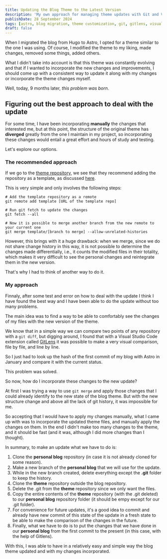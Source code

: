 ```yaml
---
title: Updating the Blog Theme to the Latest Version
description: 'My own approach for managing theme updates with Git and Visual Studio Code for my personal blog'
publishDate: 28 September 2024
tags: [astro, blog migration, theme customization, git, gitlens, visual studio code, theme update, web development, github]
draft: false
---
```


When I migrated the blog from Hugo to Astro, I opted for a theme similar to the one I was using. Of course, I modified the theme to my liking, made changes, removed some things, added others.

What I didn't take into account is that this theme was constantly evolving and that if I wanted to incorporate the new changes and improvements, I should come up with a consistent way to update it along with my changes or incorporate the theme changes myself.

Well, today, 9 months later, *this problem was born*.

## Figuring out the best approach to deal with the update

For some time, I have been incorporating **manually** the changes that interested me, but at this point, the structure of the original theme has **diverged** greatly from the one I maintain in my project, so incorporating these changes would entail a great effort and hours of study and testing.

Let's explore our options.

### The recommended approach

If we go to the [theme repository](https://github.com/chrismwilliams/astro-theme-cactus), we see that they recommend adding the repository as a template, as discussed [here](https://stackoverflow.com/questions/56577184/github-pull-changes-from-a-template-repository).

This is very simple and only involves the following steps:

```shell
# Add the template repository as a remote
git remote add template [URL of the template repo]

# Run git fetch to update the changes
git fetch --all

# Now it is possible to merge another branch from the new remote to your current one
git merge template/[branch to merge] --allow-unrelated-histories
```

However, this brings with it a huge drawback: when we merge, since we do not share change history in this way, it is not possible to determine the changes made differentially, i.e., it counts the modified files in their totality, which makes it very difficult to see the personal changes and reintegrate them in the new version.

That's why I had to think of another way to do it.

### My approach

Finnaly, after some test and error on how to deal with the update I think I have found the best way and I have been able to do the update without too many problems.

The main idea was to find a way to be able to comfortably see the changes of my files with the new version of the theme.

We know that in a simple way we can compare two points of any repository with a `git diff`, but digging around, I found that with a Visual Studio Code extension called [GitLens](https://marketplace.visualstudio.com/items?itemName=eamodio.gitlens) it was possible to make a very visual comparison, file by file, and line by line.

So I just had to look up the hash of the first commit of my blog with Astro in January and compare it with the current status. 

This problem was solved.

So now, how do I incorporate these changes to the new update?

At first I was trying a way to use `git merge` and apply those changes that I could already identify to the new state of the blog theme. But with the new structure change and above all the lack of git history, it was impossible for me. 

So accepting that I would have to apply my changes manually, what I came up with was to incorporate the updated theme files, and manually apply the changes on them. In the end I didn't make too many changes to the theme, and it should be fast (and it was, although I did more changes than I thought).

In summary, to make an update what we have to do is:
1. Clone the **personal blog** repository (in case it is not already cloned for some reason).
2. Make a new branch of the **personal blog** that we will use for the update.
3. While in the new branch created, delete everything except the **.git** folder to keep the history.
4. Clone the **theme** repository outside the blog repository.
5. Delete the .git from the **theme** repository since we only want the files.
6. Copy the entire contents of the **theme** repository (with the .git deleted) to our **personal blog** repository folder (it should be empy except for our .git folder).
7. For convenience for future updates, it's a good idea to commit and already have new commit of this state of the update in a fresh state to be able to make the comparison of the changes in the future.
8. Finally, what we have to do is to put the changes that we have done in our **personal blog** from the first commit to the present (in this case, with the help of Gitlens).

With this, I was able to have in a relatively easy and simple way the blog theme updated and with my changes incorporated.